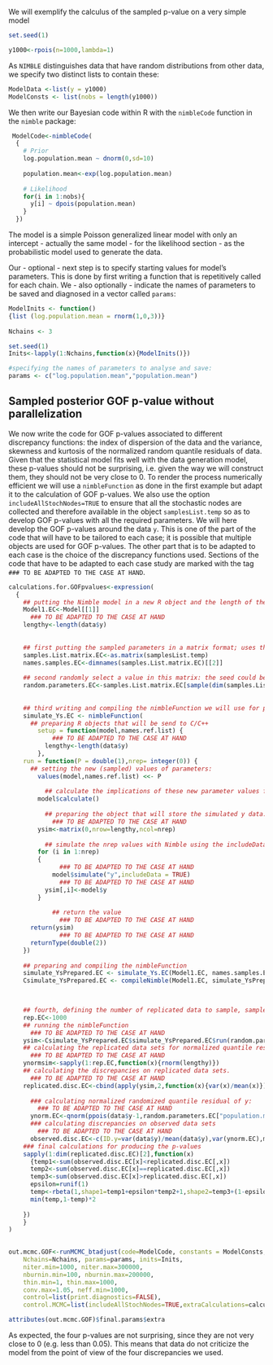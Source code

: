 We will exemplify the calculus of the sampled p-value on a very simple model

```{r Simulating GOF data}

set.seed(1)

y1000<-rpois(n=1000,lambda=1)

```

As `NIMBLE` distinguishes data that have random distributions from other data, we specify two distinct lists to contain these:

```{r Nimble GOF Data}

ModelData <-list(y = y1000)
ModelConsts <- list(nobs = length(y1000))

```

We then write our Bayesian code within R with the `nimbleCode` function in the `nimble` package:

```{r Nimble GOF Code}
 ModelCode<-nimbleCode(
  {
    # Prior
    log.population.mean ~ dnorm(0,sd=10)
    
    population.mean<-exp(log.population.mean)
    
    # Likelihood
    for(i in 1:nobs){
      y[i] ~ dpois(population.mean)
    }
  })

```

The model is a simple Poisson generalized linear model with only an intercept - actually the same model - for the likelihood section - as the probabilistic model used to generate the data.

Our - optional - next step is to specify starting values for model's parameters. This is done by first writing a function that is repetitively called for each chain. We - also optionally - indicate the names of parameters to be saved and diagnosed in a vector called `params`:

```{r Nimble GOF Inits}
ModelInits <- function()
{list (log.population.mean = rnorm(1,0,3))}
  
Nchains <- 3

set.seed(1)
Inits<-lapply(1:Nchains,function(x){ModelInits()})

#specifying the names of parameters to analyse and save:
params <- c("log.population.mean","population.mean") 


```

## Sampled posterior GOF p-value without parallelization

We now write the code for GOF p-values associated to different discrepancy functions: the index of dispersion of the data and the variance, skewness and kurtosis of the normalized random quantile residuals of data. Given that the statistical model fits well with the data generation model, these p-values should not be surprising, i.e. given the way we will construct them, they should not be very close to 0. To render the process numerically efficient we will use a `nimbleFunction` as done in the first example but adapt it to the calculation of GOF p-values. We also use the option `includeAllStochNodes=TRUE` to ensure that all the stochastic nodes are collected and therefore available in the object `samplesList.temp` so as to develop GOF p-values with all the required parameters. We will here develop the GOF p-values around the data `y`. This is one of the part of the code that will have to be tailored to each case; it is possible that multiple objects are used for GOF p-values. The other part that is to be adapted to each case is the choice of the discrepancy functions used. Sections of the code that have to be adapted to each case study are marked with the tag `### TO BE ADAPTED TO THE CASE AT HAND`.

```{r Nimble GOF calculation without parallelization, cache=FALSE}


calculations.for.GOFpvalues<-expression(
  {
    ## putting the Nimble model in a new R object and the length of the object on which to build GOF p-values
    Model1.EC<-Model[[1]]
      ### TO BE ADAPTED TO THE CASE AT HAND
    lengthy<-length(data$y)
    
    
    ## first putting the sampled parameters in a matrix format; uses the as.matrix function specific to mcmc.list objects:
    samples.List.matrix.EC<-as.matrix(samplesList.temp)
    names.samples.EC<-dimnames(samples.List.matrix.EC)[[2]]
    
    ## second randomly select a value in this matrix: the seed could be controlled here if this is wished: 
    random.parameters.EC<-samples.List.matrix.EC[sample(dim(samples.List.matrix.EC)[1],1),]
    
    
    ## third writing and compiling the nimbleFunction we will use for part of GOF calculus:
    simulate_Ys.EC <- nimbleFunction(
      ## preparing R objects that will be send to C/C++
		setup = function(model,names.ref.list) {
		    ### TO BE ADAPTED TO THE CASE AT HAND
		  lengthy<-length(data$y)
	    },
    run = function(P = double(1),nrep= integer(0)) {
      ## setting the new (sampled) values of parameters:
		values(model,names.ref.list) <<- P
		
		  ## calculate the implications of these new parameter values for all the model
		model$calculate()
		
		  ## preparing the object that will store the simulated y data:
		    ### TO BE ADAPTED TO THE CASE AT HAND
		ysim<-matrix(0,nrow=lengthy,ncol=nrep)
		
		  ## simulate the nrep values with Nimble using the includeData = TRUE option to be able to get it
		for (i in 1:nrep)
  		{
		      ### TO BE ADAPTED TO THE CASE AT HAND
		    model$simulate("y",includeData = TRUE)
		      ### TO BE ADAPTED TO THE CASE AT HAND
  		  ysim[,i]<-model$y
	  	}
		
		    ## return the value
		      ### TO BE ADAPTED TO THE CASE AT HAND
      return(ysim)
		      ### TO BE ADAPTED TO THE CASE AT HAND
      returnType(double(2))
    })
    
    ## preparing and compiling the nimbleFunction
    simulate_YsPrepared.EC <- simulate_Ys.EC(Model1.EC, names.samples.EC)
    Csimulate_YsPrepared.EC <- compileNimble(Model1.EC, simulate_YsPrepared.EC)


    
    ## fourth, defining the number of replicated data to sample, sample them with the model and the sampled parameters, and calculate the discrepancy functions on each of the simulated data:
    rep.EC<-1000
    ## running the nimbleFunction
      ### TO BE ADAPTED TO THE CASE AT HAND
    ysim<-Csimulate_YsPrepared.EC$simulate_YsPrepared.EC$run(random.parameters.EC,rep.EC)
    ## calculating the replicated data sets for normalized quantile residuals
      ### TO BE ADAPTED TO THE CASE AT HAND
    ynormsim<-sapply(1:rep.EC,function(x){rnorm(lengthy)})
    ## calculating the discrepancies on replicated data sets.
      ### TO BE ADAPTED TO THE CASE AT HAND
    replicated.disc.EC<-cbind(apply(ysim,2,function(x){var(x)/mean(x)}),t(apply(ynormsim,2,function(x){c(var(x),moments::skewness(x),moments::kurtosis(x))})))
    
      ### calculating normalized randomized quantile residual of y:
        ### TO BE ADAPTED TO THE CASE AT HAND
      ynorm.EC<-qnorm(ppois(data$y-1,random.parameters.EC["population.mean"])+runif(lengthy)*dpois(data$y,random.parameters.EC["population.mean"]))
      ### calculating discrepancies on observed data sets
        ### TO BE ADAPTED TO THE CASE AT HAND
      observed.disc.EC<-c(ID.y=var(data$y)/mean(data$y),var(ynorm.EC),moments::skewness(ynorm.EC),moments::kurtosis(ynorm.EC))
    ### final calculations for producing the p-values
    sapply(1:dim(replicated.disc.EC)[2],function(x)
      {temp1<-sum(observed.disc.EC[x]<replicated.disc.EC[,x])
      temp2<-sum(observed.disc.EC[x]==replicated.disc.EC[,x])
      temp3<-sum(observed.disc.EC[x]>replicated.disc.EC[,x])
      epsilon=runif(1)
      temp<-rbeta(1,shape1=temp1+epsilon*temp2+1,shape2=temp3+(1-epsilon)*temp2+1)
      min(temp,1-temp)*2
      
    })
    }
)
   

out.mcmc.GOF<-runMCMC_btadjust(code=ModelCode, constants = ModelConsts, data = ModelData, MCMC_language="Nimble",
    Nchains=Nchains, params=params, inits=Inits,
    niter.min=1000, niter.max=300000,
    nburnin.min=100, nburnin.max=200000, 
    thin.min=1, thin.max=1000,
    conv.max=1.05, neff.min=1000,
    control=list(print.diagnostics=FALSE),
    control.MCMC=list(includeAllStochNodes=TRUE,extraCalculations=calculations.for.GOFpvalues))

attributes(out.mcmc.GOF)$final.params$extra

```

As expected, the four p-values are not surprising, since they are not very close to 0 (e.g. less than 0.05). This means that data do not criticize the model from the point of view of the four discrepancies we used.

